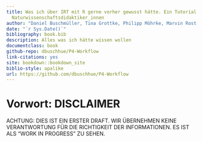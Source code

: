 ```yaml
--- 
title: Was ich über IRT mit R gerne vorher gewusst hätte. Ein Tutorial für und von
  Naturwissenschaftsdidaktiker_innen
author: "Daniel Buschmüller, Tina Grottke, Philipp Möhrke, Marvin Rost (Hrsg.)"
date: "`r Sys.Date()`"
bibliography: book.bib
description: Alles was ich hätte wissen wollen
documentclass: book
github-repo: dbuschhue/P4-Workflow
link-citations: yes
site: bookdown::bookdown_site
biblio-style: apalike
url: https://github.com/dbuschhue/P4-Workflow
---
```


# Vorwort: DISCLAIMER

ACHTUNG: DIES IST EIN ERSTER DRAFT. WIR ÜBERNEHMEN KEINE VERANTWORTUNG FÜR DIE RICHTIGKEIT DER INFORMATIONEN. ES IST ALS "WORK IN PROGRESS" ZU SEHEN.
